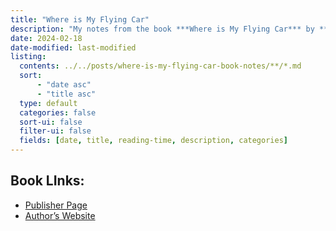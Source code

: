 ```yaml
---
title: "Where is My Flying Car"
description: "My notes from the book ***Where is My Flying Car*** by **J. Storrs Hall**."
date: 2024-02-18
date-modified: last-modified
listing:
  contents: ../../posts/where-is-my-flying-car-book-notes/**/*.md
  sort: 
      - "date asc"
      - "title asc"
  type: default
  categories: false
  sort-ui: false
  filter-ui: false
  fields: [date, title, reading-time, description, categories]
---
```


::: {.callout-note}
## Book LInks:
* [Publisher Page](https://press.stripe.com/where-is-my-flying-car)
* [Author's Website](https://autogeny.org/)
:::